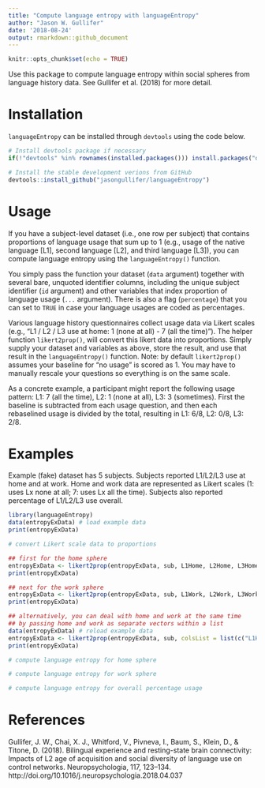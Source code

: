 ```yaml
---
title: "Compute language entropy with languageEntropy"
author: "Jason W. Gullifer"
date: '2018-08-24'
output: rmarkdown::github_document
---
```


```r
knitr::opts_chunk$set(echo = TRUE)
```

Use this package to compute language entropy within social spheres from language history data. See Gullifer et al. (2018) for more detail.

# Installation
`languageEntropy` can be installed through `devtools` using the code below.

```r
# Install devtools package if necessary
if(!"devtools" %in% rownames(installed.packages())) install.packages("devtools")

# Install the stable development verions from GitHub
devtools::install_github("jasongullifer/languageEntropy")
```

# Usage
If you have a subject-level dataset (i.e., one row per subject) that contains proportions of language usage that sum up to 1 (e.g., usage of the native language [L1], second language [L2], and third language [L3]), you can compute language entropy using the `languageEntropy()` function. 

You simply pass the function your dataset (`data` argument) together with several bare, unquoted identifier columns, including the unique subject identifier (`id` argument) and other variables that index proportion of language usage (`...` argument). There is also a flag (`percentage`) that you can set to `TRUE` in case your language usages are coded as percentages.

Various language history questionnaires collect usage data via Likert scales (e.g., "L1 / L2 / L3 use at home: 1 (none at all) - 7 (all the time)"). The helper function `likert2prop()`, will convert this likert data into proportions. Simply supply your dataset and variables as above, store the result, and use that result in the `languageEntropy()` function. Note: by default `likert2prop()` assumes your baseline for "no usage" is scored as 1. You may have to manually rescale your questions so everything is on the same scale. 

As a concrete example, a participant might report the following usage pattern: L1: 7 (all the time), L2: 1 (none at all), L3: 3 (sometimes). First the baseline is subtracted from each usage question, and then each rebaselined usage is divided by the total, resulting in L1: 6/8, L2: 0/8, L3: 2/8.  

# Examples
Example (fake) dataset has 5 subjects. Subjects reported L1/L2/L3 use at home and at work. Home and work data are represented as Likert scales (1: uses Lx none at all; 7: uses Lx all the time). Subjects also reported percentage of L1/L2/L3 use overall. 

```r
library(languageEntropy)
data(entropyExData) # load example data
print(entropyExData)

# convert Likert scale data to proportions

## first for the home sphere
entropyExData <- likert2prop(entropyExData, sub, L1Home, L2Home, L3Home)
print(entropyExData)

## next for the work sphere
entropyExData <- likert2prop(entropyExData, sub, L1Work, L2Work, L3Work)
print(entropyExData)

## alternatively, you can deal with home and work at the same time
## by passing home and work as separate vectors within a list
data(entropyExData) # reload example data
entropyExData <- likert2prop(entropyExData, sub, colsList = list(c("L1Home", "L2Home", "L3Home"), c("L1Work", "L2Work", "L3Work")))
print(entropyExData)

# compute language entropy for home sphere

# compute language entropy for work sphere

# compute language entropy for overall percentage usage

```


# References

Gullifer, J. W., Chai, X. J., Whitford, V., Pivneva, I., Baum, S., Klein, D., & Titone, D. (2018). Bilingual experience and resting-state brain connectivity: Impacts of L2 age of acquisition and social diversity of language use on control networks. Neuropsychologia, 117, 123–134. http://doi.org/10.1016/j.neuropsychologia.2018.04.037
